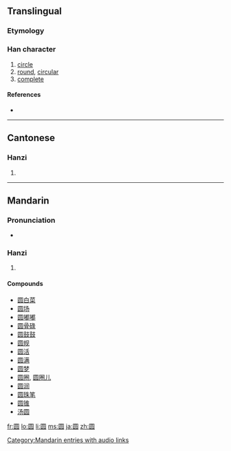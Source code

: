 {{also|圓|円}}
==Translingual==

===Etymology===
{{Han simp|圓|f=貝|t=贝}}

===Han character===
{{Han char|rn=31|rad=囗|as=07|sn=10|four=|canj=田口月人 (WRBO)}}

# [[circle]]
# [[round]], [[circular]]
# [[complete]]

====References====
* {{Han ref|kx=0219.041|hdz=10719.070|uh=5706|ud=22278}}

----

==Cantonese==

===Hanzi===
{{yue-hanzi|jyut=|y=yun4|tra=圓}}

# {{defn|Cantonese}}

----

==Mandarin==

===Pronunciation===
* {{audio|zh-yuán.ogg|audio}}

===Hanzi===
{{cmn-hanzi|tra=圓|pin=[[yuán]] ([[yuan2]])|wg=yüan<sup>2</sup>}}

# {{defn|Mandarin}}

====Compounds====
* [[圆白菜]]
* [[圆场]]
* [[圆嘟嘟]]
* [[圆骨碌]]
* [[圆鼓鼓]]
* [[圆规]]
* [[圆活]]
* [[圆满]]
* [[圆梦]]
* [[圆圈]], [[圆圈儿]]
* [[圆润]]
* [[圆珠笔]]
* [[圆锥]]
* [[汤圆]]

[[Category:Mandarin entries with audio links]]

[[fr:圆]]
[[lo:圆]]
[[li:圆]]
[[ms:圆]]
[[ja:圆]]
[[zh:圆]]